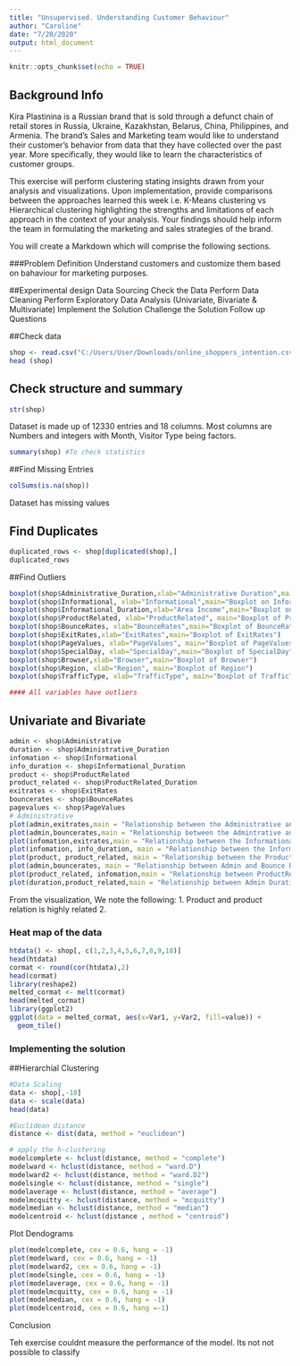 ---
title: "Unsupervised. Understanding Customer Behaviour"
author: "Caroline"
date: "7/20/2020"
output: html_document
---

```{r setup, include=FALSE}
knitr::opts_chunk$set(echo = TRUE)
```

## Background Info
Kira Plastinina is a Russian brand that is sold through a defunct chain of retail stores in Russia, Ukraine, Kazakhstan, Belarus, China, Philippines, and Armenia. The brand’s Sales and Marketing team would like to understand their customer’s behavior from data that they have collected over the past year. More specifically, they would like to learn the characteristics of customer groups.

This exercise will perform clustering stating insights drawn from your analysis and visualizations.
Upon implementation, provide comparisons between the approaches learned this week i.e. K-Means clustering vs Hierarchical clustering highlighting the strengths and limitations of each approach in the context of your analysis. 
Your findings should help inform the team in formulating the marketing and sales strategies of the brand. 

You will create a Markdown which will comprise the following sections. 

###Problem Definition
Understand customers and  customize them based on bahaviour for marketing purposes. 


##Experimental design
Data Sourcing
Check the Data
Perform Data Cleaning
Perform Exploratory Data Analysis  (Univariate, Bivariate & Multivariate)
Implement the Solution
Challenge the Solution
Follow up Questions


##Check data
```{r}
shop <- read.csv("C:/Users/User/Downloads/online_shoppers_intention.csv")
head (shop)
```

## Check structure and summary
```{r}
str(shop)

```

Dataset is made up of 12330 entries and 18 columns. Most columns are Numbers and integers with Month, Visitor Type being factors. 
```{r}
summary(shop) #To check statistics
```
##Find Missing Entries
```{r}
colSums(is.na(shop))
```
Dataset has missing values 

## Find Duplicates
```{r}
duplicated_rows <- shop[duplicated(shop),]
duplicated_rows
```
##Find Outliers
```{r}
boxplot(shop$Administrative_Duration,xlab="Administrative Duration",main="Boxplot on Administrative Duration")
boxplot(shop$Informational, xlab="Informational",main="Boxplot on Informational")
boxplot(shop$Informational_Duration,xlab="Area Income",main="Boxplot on Informational duration")
boxplot(shop$ProductRelated, xlab="ProductRelated", main="Boxplot of ProductRelated")
boxplot(shop$BounceRates, xlab="BounceRates",main="Boxplot of BounceRates")
boxplot(shop$ExitRates,xlab="ExitRates",main="Boxplot of ExitRates")
boxplot(shop$PageValues, xlab="PageValues", main="Boxplot of PageValues")
boxplot(shop$SpecialDay, xlab="SpecialDay",main="Boxplot of SpecialDay")
boxplot(shop$Browser,xlab="Browser",main="Boxplot of Browser")
boxplot(shop$Region, xlab="Region", main="Boxplot of Region")
boxplot(shop$TrafficType, xlab="TrafficType", main="Boxplot of TrafficType")

#### All variables have outliers 
```
## Univariate and Bivariate 

```{r}
admin <- shop$Administrative
duration <- shop$Administrative_Duration
infomation <- shop$Informational
info_duration <- shop$Informational_Duration
product <- shop$ProductRelated
product_related <- shop$ProductRelated_Duration
exitrates <- shop$ExitRates
bouncerates <- shop$BounceRates
pagevalues <- shop$PageValues
# Administrative
plot(admin,exitrates,main = "Relationship between the Administrative and Exit Rate", xlab="Administrative", ylab="Exit Rate")
plot(admin,bouncerates,main = "Relationship between the Admintrative and Bounce Rate",xlab="Administrative",ylab = "Bounce Rate")
plot(infomation,exitrates,main = "Relationship between the Informational and Exit Rate",xlab = "Informational",ylab = "Exit Rates")
plot(infomation, info_duration, main = "Relationship between the Informational and Informational Duration", xlab = "Informational",ylab = "Informational Duration")
plot(product, product_related, main = "Relationship between the Product and Product Related Duration",xlab="Product Related",ylab ="Product Related Duration")
plot(admin,bouncerates, main = "Relationship between Admin and Bounce Rates", xlab = "Administrative Duration", ylab = "Bounce Rates")
plot(product_related, infomation,main = "Relationship between ProductRelated and Informational", xlab = "Product Related Duration",ylab = "Information")
plot(duration,product_related,main = "Relationship between Admin Duration and ProductRelated Duration", xlab = "Administrative Duration", ylab = "Product Related Duration")

```
From the visualization, We note the following:
1. Product  and product relation is highly related
2. 

### Heat map of the data
```{r}
htdata() <- shop[, c(1,2,3,4,5,6,7,8,9,10)]
head(htdata)
cormat <- round(cor(htdata),2)
head(cormat)
library(reshape2)
melted_cormat <- melt(cormat)
head(melted_cormat)
library(ggplot2)
ggplot(data = melted_cormat, aes(x=Var1, y=Var2, fill=value)) + 
  geom_tile()
```

### Implementing the solution
##Hierarchial Clustering
```{r}
#Data Scaling
data <- shop[,-18]
data <- scale(data)
head(data)

```
```{r}
#Euclidean distance
distance <- dist(data, method = "euclidean")
```
```{r}
# apply the h-clustering
modelcomplete <- hclust(distance, method = "complete")
modelward <- hclust(distance, method = "ward.D")
modelward2 <- hclust(distance, method = "ward.D2")
modelsingle <- hclust(distance, method = "single")
modelaverage <- hclust(distance, method = "average")
modelmcquitty <- hclust(distance, method = "mcquitty")
modelmedian <- hclust(distance, method = "median")
modelcentroid <- hclust(distance , method = "centroid")
```

Plot Dendograms
```{r}
plot(modelcomplete, cex = 0.6, hang = -1)
plot(modelward, cex = 0.6, hang = -1)
plot(modelward2, cex = 0.6, hang = -1)
plot(modelsingle, cex = 0.6, hang = -1)
plot(modelaverage, cex = 0.6, hang = -1)
plot(modelmcquitty, cex = 0.6, hang = -1)
plot(modelmedian, cex = 0.6, hang = -1)
plot(modelcentroid, cex = 0.6, hang =-1)
```

Conclusion

Teh exercise couldnt measure the performance of the model. Its not not possible to classify
